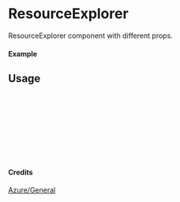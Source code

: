 
<Meta of={ResourceExplorer} title="Azure/General/ResourceExplorer" />

# ResourceExplorer

ResourceExplorer component with different props.

#### Example

<Canvas of={ResourceExplorer.Primary} />

## Usage

```ts
import { ResourceExplorer } from "yadl-ui";

const Example = () => {
  return (
      <ResourceExplorer />
  );
};

export default Example;
```

#### Credits
[Azure/General](https://learn.microsoft.com/en-us/azure/architecture/icons/)
